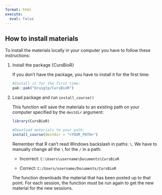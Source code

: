 ```yaml
---
format: html
execute:
  eval: false
---
```


## How to install materials

To install the materials locally in your computer you have to follow these instructions:

<ol>
<li> Install the package {CursBioR}

If you don't have the package, you have to install it for the first time:

```r
#Install it for the first time:
pak::pak("bruigtp/CursBioR")
```

</li>

<li> Load package and run `install_course()`

This function will save the materials to an existing path on your computer specified by the `destdir` argument:

```r
library(CursBioR)

#Download materials to your path:
install_course(destdir = "<YOUR_PATH>")
```

Remember that R can't read Windows backslash in paths: `\`. We have to manually change all the `\` for the `/` in a path:

 - Incorrect: `C:\Users\username\Documents\CursBioR`

 - Correct: `C:/Users/username/Documents/CursBioR`

::: {.callout-important}
The function downloads the material that has been posted up to that point. For each session, the function must be run again to get the new material for the new sessions.
:::

</li>
</ol>